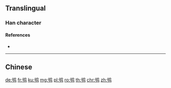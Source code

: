 {{character info/new}}
{{also|鴞}}
==Translingual==

===Han character===
{{Han char|rn=196|rad=鸟|as=05|sn=10|four=|canj=RSPYM,XRSPY|ids=⿰号鸟}}

====References====
* {{Han ref|kx=1505.141|hdz=74623.120|uh=9E2E|ud=40494}}

----

==Chinese==
{{zh-see|鴞}}

[[de:鸮]]
[[fr:鸮]]
[[ku:鸮]]
[[mg:鸮]]
[[pl:鸮]]
[[ro:鸮]]
[[th:鸮]]
[[chr:鸮]]
[[zh:鸮]]